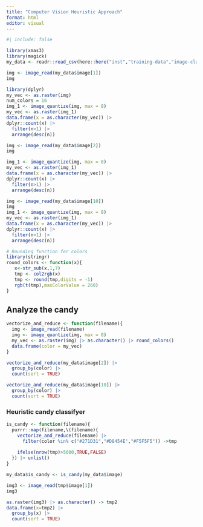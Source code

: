 ```yaml
---
title: "Computer Vision Heuristic Approach"
format: html
editor: visual
---
```


```r
#| include: false

library(xmas3)
library(magick)
my_data <- readr::read_csv(here::here("inst","training-data","image-classification.csv"))
```

```r
img <- image_read(my_data$image[1])
img
```

```r
library(dplyr)
my_vec <- as.raster(img)
num_colors = 16
img_1 <- image_quantize(img, max = 8)
my_vec <- as.raster(img_1)
data.frame(x = as.character(my_vec)) |> 
dplyr::count(x) |> 
  filter(n>1) |> 
  arrange(desc(n))
```

```r
img <- image_read(my_data$image[2])
img
```

```r
img_1 <- image_quantize(img, max = 8)
my_vec <- as.raster(img_1)
data.frame(x = as.character(my_vec)) |> 
dplyr::count(x) |> 
  filter(n>1) |> 
  arrange(desc(n))
```

```r
img <- image_read(my_data$image[10])
img
img_1 <- image_quantize(img, max = 8)
my_vec <- as.raster(img_1)
data.frame(x = as.character(my_vec)) |> 
dplyr::count(x) |> 
  filter(n>1) |> 
  arrange(desc(n))
```

```r
# Rounding function for colors
library(stringr)
round_colors <- function(x){
   x<-str_sub(x,1,7)
   tmp <- col2rgb(x)
   tmp <- round(tmp,digits = -1)
   rgb(t(tmp),maxColorValue = 260)
}

```

## Analyze the candy

```r

vectorize_and_reduce <- function(filename){
  img <- image_read(filename)
  img <- image_quantize(img, max = 8)
  my_vec <- as.raster(img) |> as.character() |> round_colors()
  data.frame(color = my_vec)
}

```

```r
vectorize_and_reduce(my_data$image[2]) |> 
  group_by(color) |> 
  count(sort = TRUE)
```

```r
vectorize_and_reduce(my_data$image[10]) |> 
  group_by(color) |> 
  count(sort = TRUE)
```

### Heuristic candy classifyer

```r
is_candy <- function(filename){
  purrr::map(filename,\(filename){
    vectorize_and_reduce(filename) |> 
      filter(color %in% c("#271D31","#D8454E","#F5F5F5")) ->tmp 
    
    ifelse(nrow(tmp)>5000,TRUE,FALSE)
  }) |> unlist()
}
```

```r
my_data$is_candy <- is_candy(my_data$image)
```

```r
img3 <- image_read(tmp$image[1])
img3
```

```r
as.raster(img3) |> as.character() -> tmp2
data.frame(x=tmp2) |> 
  group_by(x) |> 
  count(sort = TRUE)
```
